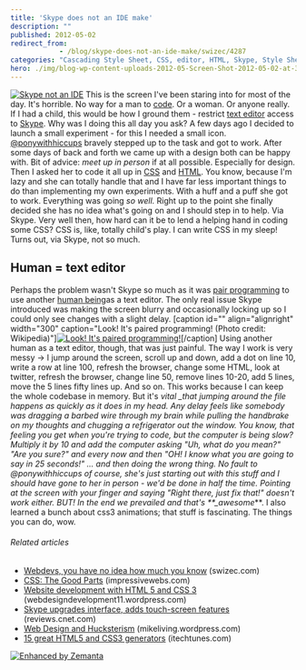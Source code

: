 ```yaml
---
title: 'Skype does not an IDE make'
description: ""
published: 2012-05-02
redirect_from: 
            - /blog/skype-does-not-an-ide-make/swizec/4287
categories: "Cascading Style Sheet, CSS, editor, HTML, Skype, Style Sheets, Text editor, Uncategorized"
hero: ./img/blog-wp-content-uploads-2012-05-Screen-Shot-2012-05-02-at-3.42.28-PM.png
---
```

[![Skype not an IDE](http://swizec.com/blog/wp-content/uploads/2012/05/Screen-Shot-2012-05-02-at-3.42.28-PM.png "Skype not an IDE")](./img/blog-wp-content-uploads-2012-05-Screen-Shot-2012-05-02-at-3.42.28-PM.png) This is the screen I&#x27;ve been staring into for most of the day. It&#x27;s horrible. No way for a man to [code](http://en.wikipedia.org/wiki/Code "Code"). Or a woman. Or anyone really. If I had a child, this would be how I ground them - restrict [text editor](http://en.wikipedia.org/wiki/Text_editor "Text editor") access to [Skype](http://skype.com "Skype"). Why was I doing this all day you ask? A few days ago I decided to launch a small experiment - for this I needed a small icon. [@ponywithhiccups](https://twitter.com/ponywithhiccups) bravely stepped up to the task and got to work. After some days of back and forth we came up with a design both can be happy with. Bit of advice: _meet up in person_ if at all possible. Especially for design. Then I asked her to code it all up in [CSS](http://en.wikipedia.org/wiki/Cascading_Style_Sheets "Cascading Style Sheets") and [HTML](http://en.wikipedia.org/wiki/HTML "HTML"). You know, because I&#x27;m lazy and she can totally handle that and I have far less important things to do than implementing my own experiments. With a huff and a puff she got to work. Everything was going _so well._ Right up to the point she finally decided she has no idea what&#x27;s going on and I should step in to help. Via Skype. Very well then, how hard can it be to lend a helping hand in coding some CSS? CSS is, like, totally child&#x27;s play. I can write CSS in my sleep! Turns out, via Skype, not so much.

## Human = text editor

Perhaps the problem wasn&#x27;t Skype so much as it was [pair programming](http://en.wikipedia.org/wiki/Pair_programming "Pair programming") to use another [human being](http://en.wikipedia.org/wiki/Human "Human")as a text editor. The only real issue Skype introduced was making the screen blurry and occasionally locking up so I could only see changes with a slight delay. \[caption id=&quot;&quot; align=&quot;alignright&quot; width=&quot;300&quot; caption=&quot;Look! It&#x27;s paired programming! (Photo credit: Wikipedia)&quot;][![Look! It's paired programming!](http://upload.wikimedia.org/wikipedia/commons/thumb/a/af/Pair_programming_1.jpg/300px-Pair_programming_1.jpg "Look! It's paired programming!")](http://commons.wikipedia.org/wiki/File:Pair_programming_1.jpg)\[/caption] Using another human as a text editor, though, that was just painful. The way I work is very messy -&gt; I jump around the screen, scroll up and down, add a dot on line 10, write a row at line 100, refresh the browser, change some HTML, look at twitter, refresh the browser, change line 50, remove lines 10-20, add 5 lines, move the 5 lines fifty lines up. And so on. This works because I can keep the whole codebase in memory. But it&#x27;s _vital \_that jumping around the file happens as quickly as it does in my head. Any delay feels like somebody was dragging a barbed wire through my brain while pulling the handbrake on my thoughts and chugging a refrigerator out the window. You know, that feeling you get when you&#x27;re trying to code, but the computer is being slow? Multiply it by 10 and add the computer asking _&quot;Uh, what do you mean?&quot; &quot;Are you sure?&quot;_ and every now and then _&quot;OH! I know what you are going to say in 25 seconds!&quot;_ ... and then doing the wrong thing. No fault to @ponywithhiccups of course, she&#x27;s just starting out with this stuff and I should have gone to her in person - we&#x27;d be done in half the time. Pointing at the screen with your finger and saying _&quot;Right there, just fix that!&quot;_ doesn&#x27;t work either. BUT! In the end we prevailed and that&#x27;s \*\*\_awesome_\*\*. I also learned a bunch about css3 animations; that stuff is fascinating. The things you can do, wow.

###### Related articles

- [Webdevs, you have no idea how much you know](http://swizec.com/blog/webdevs-you-have-no-idea-how-much-you-know/swizec/3891) (swizec.com)
- [CSS: The Good Parts](http://www.impressivewebs.com/css-the-good-parts/) (impressivewebs.com)
- [Website development with HTML 5 and CSS 3](http://webdesigndevelopment11.wordpress.com/2012/05/01/website-development-with-html-5-and-css-3/) (webdesigndevelopment11.wordpress.com)
- [Skype upgrades interface, adds touch-screen features](http://reviews.cnet.com/8301-19512_7-57424441-233/skype-upgrades-interface-adds-touch-screen-features/?part=rss&subj=news) (reviews.cnet.com)
- [Web Design and Hucksterism](http://mikeliving.wordpress.com/2012/05/01/web-design-and-hucksterism/) (mikeliving.wordpress.com)
- [15 great HTML5 and CSS3 generators](http://itechtunes.com/2012/05/01/15-great-html5-and-css3-generators/) (itechtunes.com)

[![Enhanced by Zemanta](http://img.zemanta.com/zemified_e.png?x-id=a623ba8a-2999-4b31-9f23-cad1a4f51768)](http://www.zemanta.com/ "Enhanced by Zemanta")
